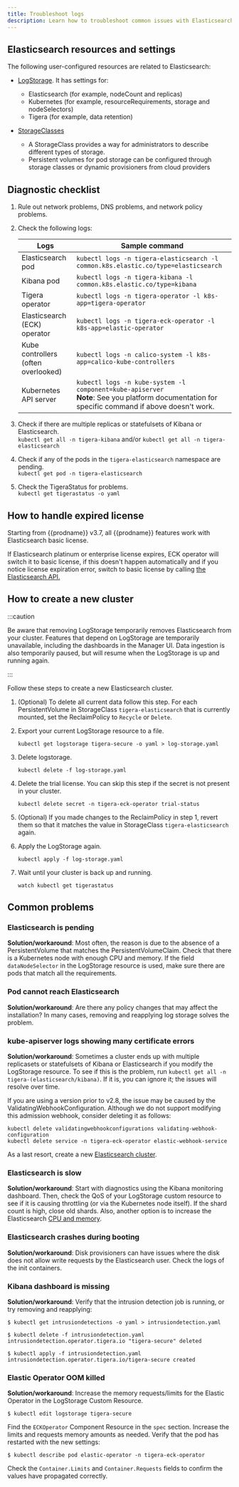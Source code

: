 ```yaml
---
title: Troubleshoot logs
description: Learn how to troubleshoot common issues with Elasticsearch.
---
```


## Elasticsearch resources and settings

The following user-configured resources are related to Elasticsearch:

- [LogStorage](../../reference/installation/api.mdx#operator.tigera.io/v1.LogStorage). It has settings for:

  - Elasticsearch (for example, nodeCount and replicas)
  - Kubernetes (for example, resourceRequirements, storage and nodeSelectors)
  - Tigera (for example, data retention)

- [StorageClasses](/operations/logstorage/create-storage/)
  - A StorageClass provides a way for administrators to describe different types of storage.
  - Persistent volumes for pod storage can be configured through storage classes or dynamic provisioners from cloud providers

## Diagnostic checklist

1. Rule out network problems, DNS problems, and network policy problems.
1. Check the following logs:

   | Logs                                | Sample command                                                                                                                                      |
   | ----------------------------------- | --------------------------------------------------------------------------------------------------------------------------------------------------- |
   | Elasticsearch pod                   | `kubectl logs -n tigera-elasticsearch -l common.k8s.elastic.co/type=elasticsearch`                                                                  |
   | Kibana pod                          | `kubectl logs -n tigera-kibana -l common.k8s.elastic.co/type=kibana`                                                                                |
   | Tigera operator                     | `kubectl logs -n tigera-operator -l k8s-app=tigera-operator`                                                                                        |
   | Elasticsearch (ECK) operator        | `kubectl logs -n tigera-eck-operator -l k8s-app=elastic-operator`                                                                                   |
   | Kube controllers (often overlooked) | `kubectl logs -n calico-system -l k8s-app=calico-kube-controllers`                                                                                  |
   | Kubernetes API server               | `kubectl logs -n kube-system -l component=kube-apiserver`<br />**Note**: See you platform documentation for specific command if above doesn't work. |

1. Check if there are multiple replicas or statefulsets of Kibana or Elasticsearch.  
   `kubectl get all -n tigera-kibana` and/or `kubectl get all -n tigera-elasticsearch`
1. Check if any of the pods in the `tigera-elasticsearch` namespace are pending.  
   `kubectl get pod -n tigera-elasticsearch`
1. Check the TigeraStatus for problems.  
   `kubectl get tigerastatus -o yaml`

## How to handle expired license

Starting from {{prodname}} v3.7, all {{prodname}} features work with Elasticsearch basic license.

If Elasticsearch platinum or enterprise license expires, ECK operator will switch it to basic license, if this doesn't happen automatically and if you notice license expiration error, switch to basic license by calling [the Elasticsearch API.](https://www.elastic.co/guide/en/elasticsearch/reference/current/start-basic.html)

## How to create a new cluster

:::caution

Be aware that removing LogStorage temporarily removes Elasticsearch from your cluster. Features that depend on LogStorage are temporarily unavailable, including the dashboards in the Manager UI. Data ingestion is also temporarily paused, but will resume when the LogStorage is up and running again.

:::

Follow these steps to create a new Elasticsearch cluster.

1. (Optional) To delete all current data follow this step. For each PersistentVolume in StorageClass `tigera-elasticsearch` that is currently mounted, set the ReclaimPolicy to `Recycle` or `Delete`.
1. Export your current LogStorage resource to a file.

   ```bash-plain-text
   kubectl get logstorage tigera-secure -o yaml > log-storage.yaml
   ```

1. Delete logstorage.

   ```bash-plain-text
   kubectl delete -f log-storage.yaml
   ```

1. Delete the trial license. You can skip this step if the secret is not present in your cluster.

   ```bash-plain-text
   kubectl delete secret -n tigera-eck-operator trial-status
   ```

1. (Optional) If you made changes to the ReclaimPolicy in step 1, revert them so that it matches the value in StorageClass `tigera-elasticsearch` again.

1. Apply the LogStorage again.

   ```bash-plain-text
   kubectl apply -f log-storage.yaml
   ```

1. Wait until your cluster is back up and running.
   ```bash-plain-text
   watch kubectl get tigerastatus
   ```

## Common problems

### Elasticsearch is pending

**Solution/workaround**: Most often, the reason is due to the absence of a PersistentVolume that matches the PersistentVolumeClaim. Check that there is a Kubernetes node with enough CPU and memory. If the field `dataNodeSelector` in the LogStorage resource is used, make sure there are pods that match all the requirements.

### Pod cannot reach Elasticsearch

**Solution/workaround**: Are there any policy changes that may affect the installation? In many cases, removing and reapplying log storage solves the problem.

### kube-apiserver logs showing many certificate errors

**Solution/workaround**: Sometimes a cluster ends up with multiple replicasets or statefulsets of Kibana or Elasticsearch if you modify the LogStorage resource. To see if this is the problem, run `kubectl get all -n tigera-(elasticsearch/kibana)`. If it is, you can ignore it; the issues will resolve over time.

If you are using a version prior to v2.8, the issue may be caused by the ValidatingWebhookConfiguration. Although we do not support modifying this admission webhook, consider deleting it as follows:

```bash-plain-text
kubectl delete validatingwebhookconfigurations validating-webhook-configuration
kubectl delete service -n tigera-eck-operator elastic-webhook-service
```

As a last resort, create a new [Elasticsearch cluster](#how-to-create-a-new-cluster).

### Elasticsearch is slow

**Solution/workaround**: Start with diagnostics using the Kibana monitoring dashboard. Then, check the QoS of your LogStorage custom resource to see if it is causing throttling (or via the Kubernetes node itself). If the shard count is high, close old shards. Also, another option is to increase the Elasticsearch [CPU and memory](../../reference/installation/api.mdx#operator.tigera.io/v1.LogStorageSpec).

### Elasticsearch crashes during booting

**Solution/workaround**: Disk provisioners can have issues where the disk does not allow write requests by the Elasticsearch user. Check the logs of the init containers.

### Kibana dashboard is missing

**Solution/workaround**: Verify that the intrusion detection job is running, or try removing and reapplying:

```
$ kubectl get intrusiondetections -o yaml > intrusiondetection.yaml

$ kubectl delete -f intrusiondetection.yaml
intrusiondetection.operator.tigera.io "tigera-secure" deleted

$ kubectl apply -f intrusiondetection.yaml
intrusiondetection.operator.tigera.io/tigera-secure created
```

### Elastic Operator OOM killed

**Solution/workaround**: Increase the memory requests/limits for the Elastic Operator in the LogStorage Custom Resource.

```
$ kubectl edit logstorage tigera-secure
```

Find the `ECKOperator` Component Resource in the `spec` section. Increase the limits and requests memory amounts as needed. Verify that the pod has restarted with the new settings:

```
$ kubectl describe pod elastic-operator -n tigera-eck-operator
```

Check the `Container.Limits` and `Container.Requests` fields to confirm the values have propagated correctly.
